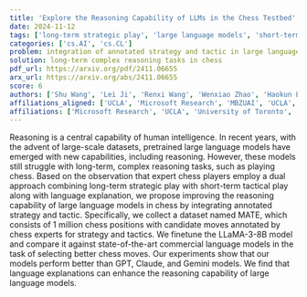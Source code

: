 ```yaml
---
title: 'Explore the Reasoning Capability of LLMs in the Chess Testbed'
date: 2024-11-12
tags: ['long-term strategic play', 'large language models', 'short-term tactical play', 'finetuning LLaMA-3-8B', 'annotated strategy and tactic', 'chess', 'comparison with commercial language models', 'language explanations', 'dataset MATE', 'reasoning capability']
categories: ['cs.AI', 'cs.CL']
problem: integration of annotated strategy and tactic in large language models
solution: long-term complex reasoning tasks in chess
pdf_url: https://arxiv.org/pdf/2411.06655
arx_url: https://arxiv.org/abs/2411.06655
score: 6
authors: ['Shu Wang', 'Lei Ji', 'Renxi Wang', 'Wenxiao Zhao', 'Haokun Liu', 'Yifan Hou', 'Ying Nian Wu']
affiliations_aligned: ['UCLA', 'Microsoft Research', 'MBZUAI', 'UCLA', 'University of Toronto', 'Peking University', 'UCLA']
affiliations: ['Microsoft Research', 'UCLA', 'University of Toronto', 'Peking University', 'MBZUAI']
---
```



Reasoning is a central capability of human intelligence. In recent years, with the advent of large-scale datasets, pretrained large language models have emerged with new capabilities, including reasoning. However, these models still struggle with long-term, complex reasoning tasks, such as playing chess. Based on the observation that expert chess players employ a dual approach combining long-term strategic play with short-term tactical play along with language explanation, we propose improving the reasoning capability of large language models in chess by integrating annotated strategy and tactic. Specifically, we collect a dataset named MATE, which consists of 1 million chess positions with candidate moves annotated by chess experts for strategy and tactics. We finetune the LLaMA-3-8B model and compare it against state-of-the-art commercial language models in the task of selecting better chess moves. Our experiments show that our models perform better than GPT, Claude, and Gemini models. We find that language explanations can enhance the reasoning capability of large language models.
